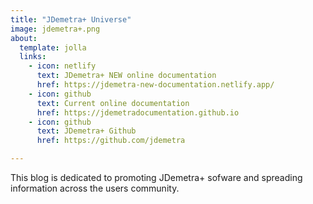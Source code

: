 ```yaml
---
title: "JDemetra+ Universe"
image: jdemetra+.png
about:
  template: jolla
  links:
    - icon: netlify
      text: JDemetra+ NEW online documentation
      href: https://jdemetra-new-documentation.netlify.app/
    - icon: github
      text: Current online documentation
      href: https://jdemetradocumentation.github.io
    - icon: github
      text: JDemetra+ Github 
      href: https://github.com/jdemetra

---
```


This blog is dedicated to promoting JDemetra+ sofware and spreading information across the users community.
